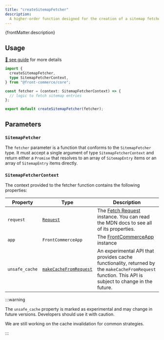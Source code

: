 ```yaml
---
title: "createSitemapFetcher"
description:
  A higher-order function designed for the creation of a sitemap fetcher.
---
```


<p>{frontMatter.description}</p>

## Usage

[📖 see guide](/docs/3.x/guides/customize-the-sitemap#creating-and-registering-a-custom-fetchers)
for more details

```ts
import {
  createSitemapFetcher,
  type SitemapFetcherContext,
} from "@front-commerce/core";

const fetcher = (context: SitemapFetcherContext) => {
  // logic to fetch sitemap entries
};

export default createSitemapFetcher(fetcher);
```

## Parameters

### `SitemapFetcher`

The `fetcher` parameter is a function that conforms to the `SitemapFetcher`
type. It must accept a single argument of type `SitemapFetcherContext` and
return either a `Promise` that resolves to an array of `SitemapEntry` items or
an array of `SitemapEntry` items directly.

### `SitemapFetcherContext`

The context provided to the fetcher function contains the following properties:

| Property       | Type                                                                                                                                                                          | Description                                                                                                                                          |
| -------------- | ----------------------------------------------------------------------------------------------------------------------------------------------------------------------------- | ---------------------------------------------------------------------------------------------------------------------------------------------------- |
| `request`      | [`Request`](https://remix.run/docs/en/main/route/loader#request)                                                                                                              | The [Fetch Request](https://developer.mozilla.org/en-US/docs/Web/API/Request) instance. You can read the MDN docs to see all of its properties.      |
| `app`          | `FrontCommerceApp`                                                                                                                                                            | The [FrontCommerceApp](/docs/3.x/api-reference/front-commerce-remix/front-commerce-app) instance                                                     |
| `unsafe_cache` | [`makeCacheFromRequest`](https://gitlab.blackswift.cloud/front-commerce/front-commerce/-/blob/a98d46f0082620a719fc62a065aae87e854093be/packages/core/cache/index.js#L185-209) | An experimental API that provides cache functionality, returned by the `makeCacheFromRequest` function. This API is subject to change in the future. |

:::warning

The `unsafe_cache` property is marked as experimental and may change in future
versions. Developers should use it with caution.

We are still working on the cache invalidation for common strategies.

:::
